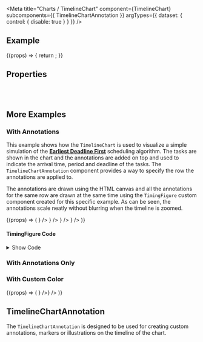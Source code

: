 
<Meta
  title="Charts /  TimelineChart"
  component={TimelineChart}
  subcomponents={{ TimelineChartAnnotation }}
  argTypes={{
    dataset: {
      control: { disable: true }
    }
  }}
/>

<DocsHeader />

## Example

<Canvas withToolbar>
  <Story
    name="Default"
    args={{
      dataset: dummyDiscreteDataSet,
      totalDuration: 36,
      isDiscrete: true,
      showTooltip: true,
      showRelationship: true
    }}
  >
    {(props) => {
      return <TimelineChart {...props} />;
    }}
  </Story>
</Canvas>

## Properties

<ArgsTable story="Default" />

<br />
<br />

## More Examples

### With Annotations

This example shows how the `TimelineChart` is used to visualize a simple simulation of the
[<b>Earliest Deadline First</b>](https://en.wikipedia.org/wiki/Earliest_deadline_first_scheduling) scheduling
algorithm. The tasks are shown in the chart and the annotations are added on top and used to indicate the
arrival time, period and deadline of the tasks. The `TimelineChartAnnotation` component provides a way to specify the row
the annotations are applied to.

The annotations are drawn using the HTML canvas and all the annotations for the same row are drawn at the same time using
the `TimingFigure` custom component created for this specific example. As can be seen, the annotations scale neatly without
blurring when the timeline is zoomed.

<Canvas>
  <Story
    name="With Annotations"
    args={{
      dataset: schedulingEDFData,
      totalDuration: 15,
      showRelationship: true,
      showAnnotation: true,
      rowHeight: 35,
      unit: 'ms'
    }}
  >
    {(props) => (
      <TimelineChart
        {...props}
        annotations={
          <>
            <TimelineChartAnnotation
              rowNumber={0}
              rowHeight={35}
              figure={<TimingFigure arrival={0} period={4} deadline={4} totalDuration={15} />}
            />
            <TimelineChartAnnotation
              rowNumber={1}
              rowHeight={35}
              figure={<TimingFigure arrival={4} period={5} deadline={5} totalDuration={15} />}
            />
            <TimelineChartAnnotation
              rowNumber={2}
              rowHeight={35}
              figure={<TimingFigure arrival={0} period={7} deadline={6} totalDuration={15} />}
            />
          </>
        }
      />
    )}
  </Story>
</Canvas>

#### TimingFigure Code

<details>

<summary>Show Code</summary>

```jsx
export const TimingFigure = ({ arrival, period, deadline, totalDuration, color }) => {
  const ref = useRef();
  const verticalSpacing = 2;
  const halfArrowWidth = 4;

  useEffect(() => {
    const ro = new ResizeObserver((entries) => {
      entries.forEach((entry) => {
        const canvas = ref.current;
        const ctx = canvas.getContext('2d');

        // Set the canvas dimensions to avoid blurring
        canvas.width = entry.contentRect.width;
        canvas.height = entry.contentRect.height;

        const width = canvas.width;
        const height = canvas.height;
        const one5thHeight = height / 5;
        const four5thHeight = 4 * one5thHeight;

        const interval = (period / totalDuration) * width;
        const arrivalOffset = (arrival / totalDuration) * width;
        const deadlineOffset = (deadline / totalDuration) * width;

        ctx.beginPath();
        ctx.lineWidth = 1;
        ctx.strokeStyle = color ?? 'red';

        // Draw the up-pointing arrows for the arrival
        for (let i = 0; i * interval + arrivalOffset < width; i++) {
          const offset = i * interval + arrivalOffset;
          ctx.moveTo(offset, verticalSpacing);
          ctx.lineTo(offset, height - verticalSpacing);
          ctx.moveTo(offset, verticalSpacing);
          ctx.lineTo(offset - halfArrowWidth, one5thHeight);
          ctx.moveTo(offset, verticalSpacing);
          ctx.lineTo(offset + halfArrowWidth, one5thHeight);
        }

        // Draw the down-pointing arrows for the deadline
        for (let i = 0; i * interval + arrivalOffset + deadlineOffset < width; i++) {
          const offset = i * interval + arrivalOffset + deadlineOffset;
          ctx.moveTo(offset, verticalSpacing);
          ctx.lineTo(offset, height - verticalSpacing);
          ctx.lineTo(offset - halfArrowWidth, four5thHeight);
          ctx.moveTo(offset, height - verticalSpacing);
          ctx.lineTo(offset + halfArrowWidth, four5thHeight);
        }

        ctx.stroke();
      });
    });
    ro.observe(ref.current);
    return () => ro.disconnect();
  }, []);

  return <canvas ref={ref} style={{ width: '100%', height: '100%' }}></canvas>;
};
```

</details>

### With Annotations Only

### With Custom Color

<Canvas>
  <Story
    name="With Custom Color"
    args={{
      dataset: dummyDataSet,
      totalDuration: 150,
      showRelationship: true,
      showAnnotation: true,
      unit: 'ms'
    }}
  >
    {(props) => (
      <TimelineChart {...props} annotations={<TimelineChartAnnotation rowNumber={0} figure={<div></div>} />} />
    )}
  </Story>
</Canvas>

<SubcomponentsSection />

## TimelineChartAnnotation

The `TimelineChartAnnotation` is designed to be used for creating custom annotations, markers
or illustrations on the timeline of the chart.

<Footer />
